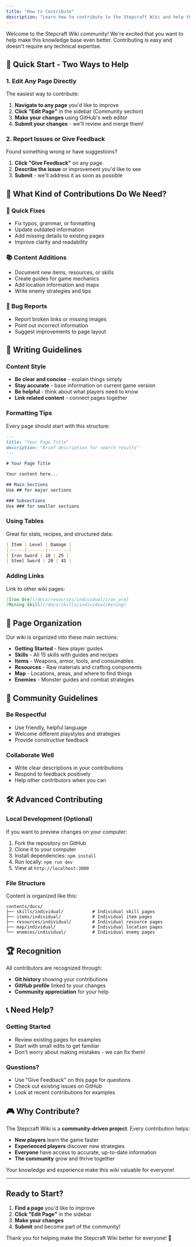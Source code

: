 ```yaml
---
title: "How to Contribute"
description: "Learn how to contribute to the Stepcraft Wiki and help the community grow"
---
```



Welcome to the Stepcraft Wiki community! We're excited that you want to help make this knowledge base even better. Contributing is easy and doesn't require any technical expertise.

## 🚀 Quick Start - Two Ways to Help

### 1. Edit Any Page Directly
The easiest way to contribute:
1. **Navigate to any page** you'd like to improve
2. **Click "Edit Page"** in the sidebar (Community section)
3. **Make your changes** using GitHub's web editor
4. **Submit your changes** - we'll review and merge them!

### 2. Report Issues or Give Feedback  
Found something wrong or have suggestions?
1. **Click "Give Feedback"** on any page
2. **Describe the issue** or improvement you'd like to see
3. **Submit** - we'll address it as soon as possible

## 📝 What Kind of Contributions Do We Need?

### 🔧 Quick Fixes
- Fix typos, grammar, or formatting
- Update outdated information
- Add missing details to existing pages
- Improve clarity and readability

### 📚 Content Additions
- Document new items, resources, or skills
- Create guides for game mechanics
- Add location information and maps
- Write enemy strategies and tips

### 🐛 Bug Reports
- Report broken links or missing images
- Point out incorrect information
- Suggest improvements to page layout

## 📖 Writing Guidelines

### Content Style
- **Be clear and concise** - explain things simply
- **Stay accurate** - base information on current game version
- **Be helpful** - think about what players need to know
- **Link related content** - connect pages together

### Formatting Tips
Every page should start with this structure:

```markdown
---
title: "Your Page Title"
description: "Brief description for search results"
---

# Your Page Title

Your content here...

## Main Sections
Use ## for major sections

### Subsections  
Use ### for smaller sections
```

### Using Tables
Great for stats, recipes, and structured data:

```markdown
| Item | Level | Damage |
|------|-------|--------|
| Iron Sword | 10 | 25 |
| Steel Sword | 20 | 45 |
```

### Adding Links
Link to other wiki pages:
```markdown
[Iron Ore](/docs/resources/individual/iron_ore)
[Mining Skill](/docs/skills/individual/mining)
```

## 🎯 Page Organization

Our wiki is organized into these main sections:

- **Getting Started** - New player guides
- **Skills** - All 15 skills with guides and recipes
- **Items** - Weapons, armor, tools, and consumables
- **Resources** - Raw materials and crafting components
- **Map** - Locations, areas, and where to find things
- **Enemies** - Monster guides and combat strategies

## 🤝 Community Guidelines

### Be Respectful
- Use friendly, helpful language
- Welcome different playstyles and strategies
- Provide constructive feedback

### Collaborate Well
- Write clear descriptions in your contributions
- Respond to feedback positively
- Help other contributors when you can

## 🛠 Advanced Contributing

### Local Development (Optional)
If you want to preview changes on your computer:

1. Fork the repository on GitHub
2. Clone it to your computer
3. Install dependencies: `npm install`
4. Run locally: `npm run dev`
5. View at `http://localhost:3000`

### File Structure
Content is organized like this:
```
contents/docs/
├── skills/individual/           # Individual skill pages
├── items/individual/            # Individual item pages  
├── resources/individual/        # Individual resource pages
├── map/individual/              # Individual location pages
└── enemies/individual/          # Individual enemy pages
```

## 🏆 Recognition

All contributors are recognized through:
- **Git history** showing your contributions
- **GitHub profile** linked to your changes
- **Community appreciation** for your help

## 📞 Need Help?

### Getting Started
- Review existing pages for examples
- Start with small edits to get familiar
- Don't worry about making mistakes - we can fix them!

### Questions?
- Use "Give Feedback" on this page for questions
- Check out existing issues on GitHub
- Look at recent contributions for examples

## 🎮 Why Contribute?

The Stepcraft Wiki is a **community-driven project**. Every contribution helps:

- **New players** learn the game faster
- **Experienced players** discover new strategies
- **Everyone** have access to accurate, up-to-date information
- **The community** grow and thrive together

Your knowledge and experience make this wiki valuable for everyone!

---

## Ready to Start?

1. **Find a page** you'd like to improve
2. **Click "Edit Page"** in the sidebar
3. **Make your changes** 
4. **Submit** and become part of the community!

Thank you for helping make the Stepcraft Wiki better for everyone! 🎉